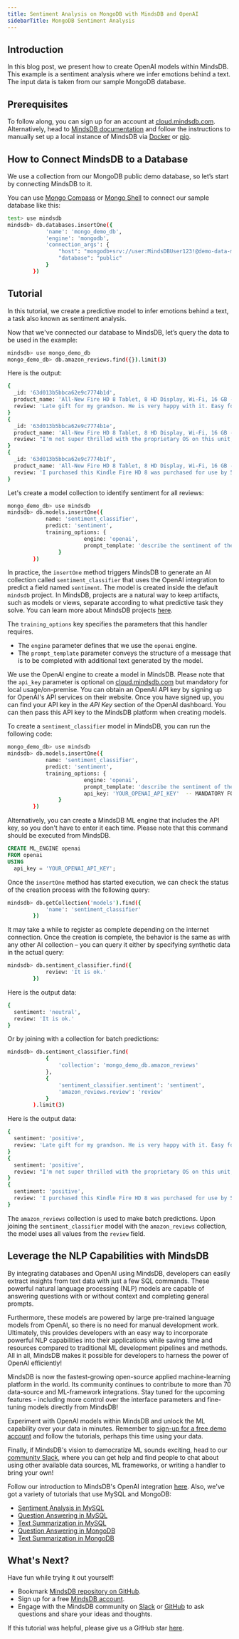 ```yaml
---
title: Sentiment Analysis on MongoDB with MindsDB and OpenAI
sidebarTitle: MongoDB Sentiment Analysis
---
```


## Introduction

In this blog post, we present how to create OpenAI models within MindsDB. This example is a sentiment analysis where we infer emotions behind a text. The input data is taken from our sample MongoDB database.

## Prerequisites

To follow along, you can sign up for an account at [cloud.mindsdb.com](https://cloud.mindsdb.com/register/nlp). Alternatively, head to [MindsDB documentation](https://docs.mindsdb.com/) and follow the instructions to manually set up a local instance of MindsDB via [Docker](/setup/self-hosted/docker) or [pip](/setup/self-hosted/pip/source).

## How to Connect MindsDB to a Database

We use a collection from our MongoDB public demo database, so let’s start by connecting MindsDB to it.

You can use [Mongo Compass](/connect/mongo-compass) or [Mongo Shell](/connect/mongo-shell) to connect our sample database like this:

```bash
test> use mindsdb
mindsdb> db.databases.insertOne({
            'name': 'mongo_demo_db',
            'engine': 'mongodb',
            'connection_args': {
                "host": "mongodb+srv://user:MindsDBUser123!@demo-data-mdb.trzfwvb.mongodb.net/",
                "database": "public"
            }
        })
```

## Tutorial

In this tutorial, we create a predictive model to infer emotions behind a text, a task also known as sentiment analysis.

Now that we've connected our database to MindsDB, let’s query the data to be used in the example:

```bash
mindsdb> use mongo_demo_db
mongo_demo_db> db.amazon_reviews.find({}).limit(3)
```

Here is the output:

```bash
{
  _id: '63d013b5bbca62e9c7774b1d',
  product_name: 'All-New Fire HD 8 Tablet, 8 HD Display, Wi-Fi, 16 GB - Includes Special Offers, Magenta',
  review: 'Late gift for my grandson. He is very happy with it. Easy for him (9yo ).'
}
{
  _id: '63d013b5bbca62e9c7774b1e',
  product_name: 'All-New Fire HD 8 Tablet, 8 HD Display, Wi-Fi, 16 GB - Includes Special Offers, Magenta',
  review: "I'm not super thrilled with the proprietary OS on this unit, but it does work okay and does what I need it to do. Appearance is very nice, price is very good and I can't complain too much - just wish it were easier (or at least more obvious) to port new apps onto it. For now, it helps me see things that are too small on my phone while I'm traveling. I'm a happy buyer."
}
{
  _id: '63d013b5bbca62e9c7774b1f',
  product_name: 'All-New Fire HD 8 Tablet, 8 HD Display, Wi-Fi, 16 GB - Includes Special Offers, Magenta',
  review: 'I purchased this Kindle Fire HD 8 was purchased for use by 5 and 8 yer old grandchildren. They basically use it to play Amazon games that you download.'
}
```

Let's create a model collection to identify sentiment for all reviews:

```bash
mongo_demo_db> use mindsdb
mindsdb> db.models.insertOne({
            name: 'sentiment_classifier',
            predict: 'sentiment',
            training_options: {
                        engine: 'openai',
                        prompt_template: 'describe the sentiment of the reviews strictly as "positive", "neutral", or "negative". "I love the product":positive "It is a scam":negative "{{review}}.":'
                }
        })
```

In practice, the `insertOne` method triggers MindsDB to generate an AI collection called `sentiment_classifier` that uses the OpenAI integration to predict a field named `sentiment`. The model is created inside the default `mindsdb` project. In MindsDB, projects are a natural way to keep artifacts, such as models or views, separate according to what predictive task they solve. You can learn more about MindsDB projects [here](/sql/project).

The `training_options` key specifies the parameters that this handler requires.

- The `engine` parameter defines that we use the `openai` engine.
- The `prompt_template` parameter conveys the structure of a message that is to be completed with additional text generated by the model.

<Warning title = "Using OpenAI Locally or On-Premises" icon = "triangle-exclamation" color="#fcd34dcc" >

We use the OpenAI engine to create a model in MindsDB. Please note that the `api_key` parameter is optional on [cloud.mindsdb.com](https://cloud.mindsdb.com/register/nlp) but mandatory for local usage/on-premise. You can obtain an OpenAI API key by signing up for OpenAI's API services on their website. Once you have signed up, you can find your API key in the *API Key* section of the OpenAI dashboard. You can then pass this API key to the MindsDB platform when creating models.

To create a `sentiment_classifier` model in MindsDB, you can run the following code:

```bash
mongo_demo_db> use mindsdb
mindsdb> db.models.insertOne({
            name: 'sentiment_classifier',
            predict: 'sentiment',
            training_options: {
                        engine: 'openai',
                        prompt_template: 'describe the sentiment of the reviews strictly as "positive", "neutral", or "negative". "I love the product":positive "It is a scam":negative "{{review}}.":',
                        api_key: 'YOUR_OPENAI_API_KEY'  -- MANDATORY FOR LOCAL MODE
                }
        })
```

Alternatively, you can create a MindsDB ML engine that includes the API key, so you don't have to enter it each time. Please note that this command should be executed from MindsDB.

```sql
CREATE ML_ENGINE openai
FROM openai
USING
  api_key = 'YOUR_OPENAI_API_KEY';
```

</Warning>

Once the `insertOne` method has started execution, we can check the status of the creation process with the following query:

```bash
mindsdb> db.getCollection('models').find({
            'name': 'sentiment_classifier'
        })
```

It may take a while to register as complete depending on the internet connection. Once the creation is complete, the behavior is the same as with any other AI collection – you can query it either by specifying synthetic data in the actual query:

```bash
mindsdb> db.sentiment_classifier.find({
            review: 'It is ok.'
        })
```

Here is the output data:

```bash
{
  sentiment: 'neutral',
  review: 'It is ok.'
}
```

Or by joining with a collection for batch predictions:

```bash
mindsdb> db.sentiment_classifier.find(
            {
                'collection': 'mongo_demo_db.amazon_reviews'
            },
            {
                'sentiment_classifier.sentiment': 'sentiment',
                'amazon_reviews.review': 'review'
            }
        ).limit(3)
```

Here is the output data:

```bash
{
  sentiment: 'positive',
  review: 'Late gift for my grandson. He is very happy with it. Easy for him (9yo ).'
}
{
  sentiment: 'positive',
  review: "I'm not super thrilled with the proprietary OS on this unit, but it does work okay and does what I need it to do. Appearance is very nice, price is very good and I can't complain too much - just wish it were easier (or at least more obvious) to port new apps onto it. For now, it helps me see things that are too small on my phone while I'm traveling. I'm a happy buyer."
}
{
  sentiment: 'positive',
  review: 'I purchased this Kindle Fire HD 8 was purchased for use by 5 and 8 yer old grandchildren. They basically use it to play Amazon games that you download.'
}
```

The `amazon_reviews` collection is used to make batch predictions. Upon joining the `sentiment_classifier` model with the `amazon_reviews` collection, the model uses all values from the `review` field.

## Leverage the NLP Capabilities with MindsDB

By integrating databases and OpenAI using MindsDB, developers can easily extract insights from text data with just a few SQL commands. These powerful natural language processing (NLP) models are capable of answering questions with or without context and completing general prompts.

Furthermore, these models are powered by large pre-trained language models from OpenAI, so there is no need for manual development work. Ultimately, this provides developers with an easy way to incorporate powerful NLP capabilities into their applications while saving time and resources compared to traditional ML development pipelines and methods. All in all, MindsDB makes it possible for developers to harness the power of OpenAI efficiently!

MindsDB is now the fastest-growing open-source applied machine-learning platform in the world. Its community continues to contribute to more than 70 data-source and ML-framework integrations. Stay tuned for the upcoming features - including more control over the interface parameters and fine-tuning models directly from MindsDB!

Experiment with OpenAI models within MindsDB and unlock the ML capability over your data in minutes. Remember to [sign-up for a free demo account](https://cloud.mindsdb.com/register/nlp) and follow the tutorials, perhaps this time using your data.

Finally, if MindsDB's vision to democratize ML sounds exciting, head to our [community Slack](https://mindsdb.com/joincommunity), where you can get help and find people to chat about using other available data sources, ML frameworks, or writing a handler to bring your own!

Follow our introduction to MindsDB's OpenAI integration [here](https://mindsdb.com/blog/extract-insights-from-text-inside-databases-using-openai-gpt3-and-mindsdb-integration). Also, we've got a variety of tutorials that use MySQL and MongoDB:

- [Sentiment Analysis in MySQL](/nlp/sentiment-analysis-inside-mysql-with-openai)
- [Question Answering in MySQL](/nlp/question-answering-inside-mysql-with-openai)
- [Text Summarization in MySQL](/nlp/text-summarization-inside-mysql-with-openai)
- [Question Answering in MongoDB](/nlp/question-answering-inside-mongodb-with-openai)
- [Text Summarization in MongoDB](/nlp/text-summarization-inside-mongodb-with-openai)

## What's Next?

Have fun while trying it out yourself!

- Bookmark [MindsDB repository on GitHub](https://github.com/mindsdb/mindsdb).
- Sign up for a free [MindsDB account](https://cloud.mindsdb.com/register/nlp).
- Engage with the MindsDB community on [Slack](https://mindsdb.com/joincommunity) or [GitHub](https://github.com/mindsdb/mindsdb/discussions) to ask questions and share your ideas and thoughts.

If this tutorial was helpful, please give us a GitHub star [here](https://github.com/mindsdb/mindsdb).
